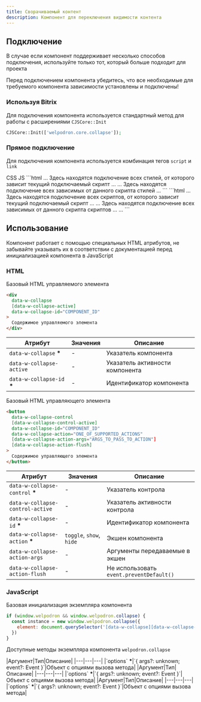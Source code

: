 ```yaml
---
title: Сворачиваемый контент
description: Компонент для переключения видимости контента
---
```


<CollapsePreview />

## Подключение 

В случае если компонент поддерживает несколько способов подключения, используйте только тот, который больше подходит для проекта

<Alert>
  Перед подключением компонента убедитесь, что все необходимые для требуемого компонента зависимости установлены и подключены!
</Alert>

### Используя Bitrix 

Для подключения компонента используется стандартный метод для работы с расширениями `CJSCore::Init` 

```php
CJSCore::Init(['welpodron.core.collapse']);
```

### Прямое подключение

Для подключения компонента используется комбинация тегов `script` и `link` 

<Tabs activeItemIdDefault="CSS">
  <TabsControls>
    <TabsControl itemId="CSS">CSS</TabsControl>
    <TabsControl itemId="JS">JS</TabsControl>
  </TabsControls>
  <TabsItem itemId="CSS">
    ```html
    ...
    Здесь находятся подключение всех стилей, от которого зависит текущий подключаемый скрипт
    ...
    <link rel="stylesheet" href="Путь к локально размещенному файлу стилей компонента">
    ...
    Здесь находятся подключение всех зависимых от данного скрипта стилей
    ...
    </head>
    ```
  </TabsItem>
  <TabsItem itemId="JS">
    ```html
    ...
    Здесь находятся подключение всех скриптов, от которого зависит текущий подключаемый скрипт
    ...
    <script src="Путь к локально размещенному файлу скрипта компонента"></script>
    ...
    Здесь находятся подключение всех зависимых от данного скрипта скриптов
    ...
    </body>
    ...
    ```
  </TabsItem>
</Tabs>

## Использование

Компонент работает с помощью специальных HTML атрибутов, не забывайте указывать их в соответствии с документацией перед инициализацией компонента в JavaScript

### HTML

Базовый HTML управляемого элемента

```html /COMPONENT_ID/#gci /ONE_OF_SUPPORTED_ACTIONS/#gci
<div 
  data-w-collapse
  [data-w-collapse-active]  
  data-w-collapse-id="COMPONENT_ID"
>
  Содержимое управляемого элемента
</div>
```
|Атрибут|Значения|Описание|
|---|---|---|
|`data-w-collapse` <b className="text-red-500">*</b>|-|Указатель компонента|
|`data-w-collapse-active`|-|Указатель активности компонента|
|`data-w-collapse-id` <b className="text-red-500">*</b>|-|Идентификатор компонента|

Базовый HTML управляющего элемента

```html /COMPONENT_ID/#gci /ONE_OF_SUPPORTED_ACTIONS/#gci
<button 
  data-w-collapse-control
  [data-w-collapse-control-active]
  data-w-collapse-id="COMPONENT_ID"
  data-w-collapse-action="ONE_OF_SUPPORTED_ACTIONS"
  [data-w-collapse-action-args="ARGS_TO_PASS_TO_ACTION"]
  [data-w-collapse-action-flush]
>
  Содержимое управляющего элемента
</button>
```
|Атрибут|Значения|Описание|
|---|---|---|
|`data-w-collapse-control` <b className="text-red-500">*</b>|-|Указатель контрола|
|`data-w-collapse-control-active`|-|Указатель активности контрола|
|`data-w-collapse-id` <b className="text-red-500">*</b>|-|Идентификатор компонента|
|`data-w-collapse-action` <b className="text-red-500">*</b>|`toggle`, `show`, `hide`|Экшен компонента|
|`data-w-collapse-action-args`|-|Аргументы передаваемые в экшен|
|`data-w-collapse-action-flush`|-|Не использовать `event.preventDefault()`|

### JavaScript

Базовая инициализация экземпляра компонента

```js /COMPONENT_ID/#gci
if (window.welpodron && window.welpodron.collapse) {
  const instance = new window.welpodron.collapse({
    element: document.querySelector('[data-w-collapse][data-w-collapse-id="COMPONENT_ID"]');
  })
}
```
Доступные методы экземпляра компонента `welpodron.collapse`

<Method isAsync={true} name="show(options)" description="Переключение компонента в видимое состояние">
  |Аргумент|Тип|Описание|
  |---|---|---|
  |`options` <b className="text-red-500">*</b>|`{ args?: unknown; event?: Event }`|Объект с опциями вызова метода|
</Method>
<Method isAsync={true} name="hide(options)" description="Переключение компонента в скрытое состояние">
  |Аргумент|Тип|Описание|
  |---|---|---|
  |`options` <b className="text-red-500">*</b>|`{ args?: unknown; event?: Event }`|Объект с опциями вызова метода|
</Method>
<Method isAsync={true} name="toggle(options)" description="Переключение компонента в скрытое состояние из видимого и из видимого в скрытое">
  |Аргумент|Тип|Описание|
  |---|---|---|
  |`options` <b className="text-red-500">*</b>|`{ args?: unknown; event?: Event }`|Объект с опциями вызова метода|
</Method>   
